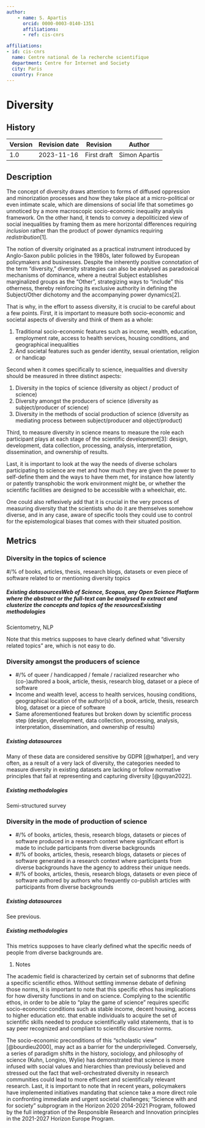 ```yaml
---
author:
    - name: S. Apartis
      orcid: 0000-0003-0140-1351
      affiliations:
      - ref: cis-cnrs

affiliations:
- id: cis-cnrs
  name: Centre national de la recherche scientifique
  department: Centre for Internet and Society
  city: Paris
  country: France
---
```


# Diversity {#diversity .unnumbered}

<div>

## History

| Version | Revision date | Revision    | Author        |
|---------|---------------|-------------|---------------|
| 1.0     | 2023-11-16    | First draft | Simon Apartis |

</div>

## Description

The concept of diversity draws attention to forms of diffused oppression and minorization processes and how they take place at a micro-political or even intimate scale, which are dimensions of social life that sometimes go unnoticed by a more macroscopic socio-economic inequality analysis framework. On the other hand, it tends to convey a depoliticized view of social inequalities by framing them as mere horizontal differences requiring *inclusion* rather than the product of power dynamics requiring *redistribution*\[1\].

The notion of diversity originated as a practical instrument introduced by Anglo-Saxon public policies in the 1980s, later followed by European policymakers and businesses. Despite the inherently positive connotation of the term "diversity," diversity strategies can also be analysed as paradoxical mechanisms of dominance, where a neutral Subject establishes marginalized groups as the "Other", strategizing ways to "include" this otherness, thereby reinforcing its exclusive authority in defining the Subject/Other dichotomy and the accompanying power dynamics\[2\].

That is why, in the effort to assess diversity, it is crucial to be careful about a few points. First, it is important to measure both socio-economic and societal aspects of diversity and think of them as a whole:

1.  Traditional socio-economic features such as income, wealth, education, employment rate, access to health services, housing conditions, and geographical inequalities
2.  And societal features such as gender identity, sexual orientation, religion or handicap

Second when it comes specifically to science, inequalities and diversity should be measured in three distinct aspects:

1.  Diversity in the topics of science (diversity as object / product of science)
2.  Diversity amongst the producers of science (diversity as subject/producer of science)
3.  Diversity in the methods of social production of science (diversity as mediating process between subject/producer and object/product)

Third, to measure diversity in science means to measure the role each participant plays at each stage of the scientific development\[3\]: design, development, data collection, processing, analysis, interpretation, dissemination, and ownership of results.

Last, it is important to look at the way the needs of diverse scholars participating to science are met and how much they are given the power to self-define them and the ways to have them met, for instance how latently or patently transphobic the work environment might be, or whether the scientific facilities are designed to be accessible with a wheelchair, etc.

One could also reflexively add that it is crucial in the very process of measuring diversity that the scientists who do it are themselves somehow diverse, and in any case, aware of specific tools they could use to control for the epistemological biases that comes with their situated position.

## Metrics

### Diversity in the topics of science

#/% of books, articles, thesis, research blogs, datasets or even piece of software related to or mentioning diversity topics

##### Existing datasourcesWeb of Science, Scopus, any Open Science Platform where the abstract or the full-text can be analysed to extract and clusterize the concepts and topics of the resourcesExisting methodologies

Scientometry, NLP

Note that this metrics supposes to have clearly defined what “diversity related topics” are, which is not easy to do.

### Diversity amongst the producers of science

-   #/% of queer / handicapped / female / racialized researcher who (co-)authored a book, article, thesis, research blog, dataset or a piece of software
-   Income and wealth level, access to health services, housing conditions, geographical location of the author(s) of a book, article, thesis, research blog, dataset or a piece of software
-   Same aforementioned features but broken down by scientific process step (design, development, data collection, processing, analysis, interpretation, dissemination, and ownership of results)

##### Existing datasources

Many of these data are considered sensitive by GDPR [@whatper], and very often, as a result of a very lack of diversity, the categories needed to measure diversity in existing datasets are lacking or follow normative principles that fail at representing and capturing diversity [@guyan2022].

##### Existing methodologies

Semi-structured survey

### Diversity in the mode of production of science

-   #/% of books, articles, thesis, research blogs, datasets or pieces of software produced in a research context where significant effort is made to include participants from diverse backgrounds
-   #/% of books, articles, thesis, research blogs, datasets or pieces of software generated in a research context where participants from diverse backgrounds have the agency to address their unique needs.
-   #/% of books, articles, thesis, research blogs, datasets or even piece of software authored by authors who frequently co-publish articles with participants from diverse backgrounds

##### Existing datasources

See previous.

##### Existing methodologies

This metrics supposes to have clearly defined what the specific needs of people from diverse backgrounds are.

1.  Notes

The academic field is characterized by certain set of subnorms that define a specific scientific ethos. Without settling immense debate of defining those norms, it is important to note that this specific ethos has implications for how diversity functions in and on science. Complying to the scientific ethos, in order to be able to “play the game of science” requires specific socio-economic conditions such as stable income, decent housing, access to higher education etc. that enable individuals to acquire the set of scientific skills needed to produce scientifically valid statements, that is to say peer recognized and compliant to scientific discursive norms.

The socio-economic preconditions of this "scholastic view" [@bourdieu2000], may act as a barrier for the underprivileged. Conversely, a series of paradigm shifts in the history, sociology, and philosophy of science (Kuhn, Longino, Wylie) has demonstrated that science is more infused with social values and hierarchies than previously believed and stressed out the fact that well-orchestrated diversity in research communities could lead to more efficient and scientifically relevant research. Last, it is important to note that in recent years, policymakers have implemented initiatives mandating that science take a more direct role in confronting immediate and urgent societal challenges; “Science with and for society” subprogram in the Horizon 2020 2014-2021 Program, followed by the full integration of the Responsible Research and Innovation principles in the 2021-2027 Horizon Europe Program.